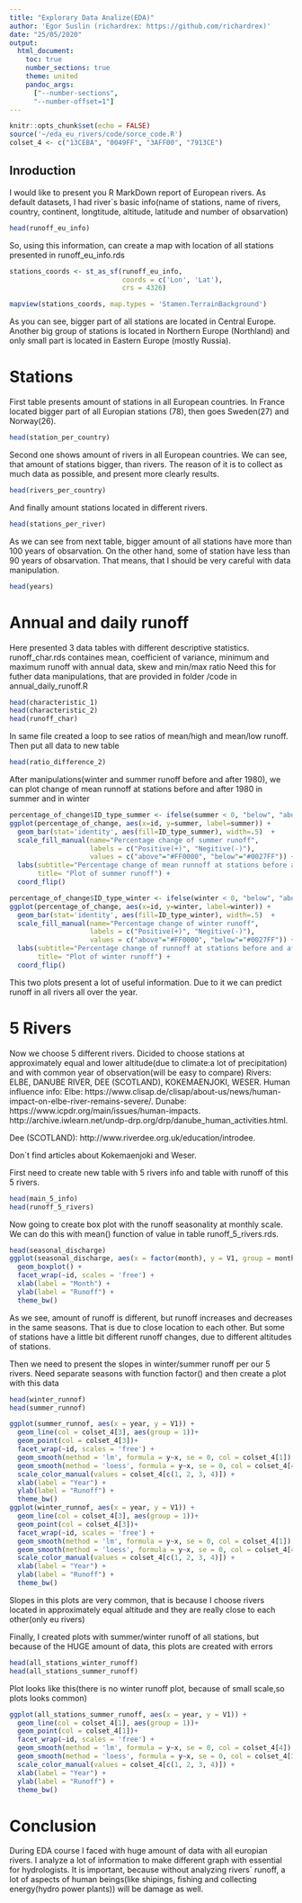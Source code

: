 ```yaml
---
title: "Explorary Data Analize(EDA)"
author: 'Egor Suslin (richardrex: https://github.com/richardrex)'
date: "25/05/2020"
output: 
  html_document:
    toc: true
    number_sections: true
    theme: united
    pandoc_args: 
      ["--number-sections",
      "--number-offset=1"]
---
```

```r
knitr::opts_chunk$set(echo = FALSE)
source('~/eda_eu_rivers/code/sorce_code.R')
colset_4 <- c("13CEBA", "0049FF", "3AFF00", "7913CE")
```
## Inroduction


I would like to present you R MarkDown report of European rivers. As default datasets,
I had river`s basic info(name of stations, name of rivers, country, continent, longtitude, altitude, latitude and number of obsarvation)


```r
head(runoff_eu_info)

```


So, using this information, can create a map with location of all stations presented in runoff_eu_info.rds


```r
stations_coords <- st_as_sf(runoff_eu_info,
                            coords = c('Lon', 'Lat'),
                            crs = 4326)

mapview(stations_coords, map.types = 'Stamen.TerrainBackground')

```


As you can see, bigger part of all stations are located in Central Europe. Another big group of stations is located in Northern Europe (Northland) and only small part is located in Eastern Europe (mostly Russia).

# Stations
First table presents amount of stations in all European countries.
In France located bigger part of all Europian stations (78), then goes Sweden(27) and Norway(26).


```r
head(station_per_country)
```


Second one shows amount of rivers in all European countries.
We can see, that amount of stations bigger, than rivers.
The reason of it is to collect as much data as possible, and present more clearly results.


```r
head(rivers_per_country)
```


And finally amount stations located in different rivers.


```r
head(stations_per_river)
```


As we can see from next table, bigger amount of all stations have more than 100 years of obsarvation.
On the other hand, some of station have less than 90 years of obsarvation.
That means, that I should be very careful with data manipulation.


```r
head(years)
```


# Annual and daily runoff
Here presented 3 data tables with different descriptive statistics.
runoff_char.rds containes mean, coefficient of variance, minimum and maximum runoff with annual data, skew and min/max ratio
Need this for futher data manipulations, that are provided in folder /code in 
annual_daily_runoff.R


```r
head(characteristic_1)
head(characteristic_2)
head(runoff_char)
```


In same file created a loop to see ratios of mean/high and mean/low runoff.
Then put all data to new table


```r
head(ratio_difference_2)
```


After manipulations(winter and summer runoff before and after 1980), we can plot change of mean runnoff at stations before and after 1980 in summer and in winter


```r
percentage_of_change$ID_type_summer <- ifelse(summer < 0, "below", "above")
ggplot(percentage_of_change, aes(x=id, y=summer, label=summer)) + 
  geom_bar(stat='identity', aes(fill=ID_type_summer), width=.5)  +
  scale_fill_manual(name="Percentage change of summer runoff", 
                    labels = c("Positive(+)", "Negitive(-)"), 
                    values = c("above"="#FF0000", "below"="#0027FF")) + 
  labs(subtitle="Percentage change of mean runnoff at stations before and after 1980", 
       title= "Plot of summer runoff") + 
  coord_flip()
```
```r
percentage_of_change$ID_type_winter <- ifelse(winter < 0, "below", "above")
ggplot(percentage_of_change, aes(x=id, y=winter, label=winter)) + 
  geom_bar(stat='identity', aes(fill=ID_type_winter), width=.5)  +
  scale_fill_manual(name="Percentage change of winter runoff", 
                    labels = c("Positive(+)", "Negitive(-)"), 
                    values = c("above"="#FF0000", "below"="#0027FF")) + 
  labs(subtitle="Percentage change of runnoff at stations before and after 1980", 
       title= "Plot of winter runoff") + 
  coord_flip()
```

This two plots present a lot of useful information. Due to it we can predict runoff in all rivers all over the year.

# 5 Rivers
Now we choose 5 different rivers. Dicided to choose stations at approximately equal and lower altitude(due to climate:a lot of precipitation) and with common year of observation(will be easy to compare)
Rivers:
ELBE, DANUBE RIVER, DEE (SCOTLAND), KOKEMAENJOKI, WESER.
Human influence info:
Elbe: https://www.clisap.de/clisap/about-us/news/human-impact-on-elbe-river-remains-severe/.
Dunabe: https://www.icpdr.org/main/issues/human-impacts.
http://archive.iwlearn.net/undp-drp.org/drp/danube_human_activities.html.

Dee (SCOTLAND): http://www.riverdee.org.uk/education/introdee.

Don`t find articles about Kokemaenjoki and Weser.

First need to create new table with 5 rivers info and table with runoff of this 5 rivers.
```r
head(main_5_info)
head(runoff_5_rivers)
```

Now going to create box plot with the runoff seasonality at monthly scale.
We can do this with mean() function of value in table runoff_5_rivers.rds.

```r
head(seasonal_discharge)
ggplot(seasonal_discharge, aes(x = factor(month), y = V1, group = month)) +
  geom_boxplot() +
  facet_wrap(~id, scales = 'free') +
  xlab(label = "Month") +
  ylab(label = "Runoff") +
  theme_bw()
```


As we see, amount of runoff is different, but runoff increases and decreases in the same seasons. That is due to close location to each other. But some of stations have a little bit different runoff changes, due to different altitudes of stations.


Then we need to present the slopes in winter/summer runoff per our 5 rivers. Need separate seasons with function factor() and then create a plot with this data 
```r
head(winter_runnof)
head(summer_runnof)

ggplot(summer_runnof, aes(x = year, y = V1)) +
  geom_line(col = colset_4[3], aes(group = 1))+
  geom_point(col = colset_4[3])+
  facet_wrap(~id, scales = 'free') +
  geom_smooth(method = 'lm', formula = y~x, se = 0, col = colset_4[1]) +
  geom_smooth(method = 'loess', formula = y~x, se = 0, col = colset_4[4]) +
  scale_color_manual(values = colset_4[c(1, 2, 3, 4)]) +
  xlab(label = "Year") +
  ylab(label = "Runoff") +
  theme_bw()
ggplot(winter_runnof, aes(x = year, y = V1)) +
  geom_line(col = colset_4[3], aes(group = 1))+
  geom_point(col = colset_4[3])+
  facet_wrap(~id, scales = 'free') +
  geom_smooth(method = 'lm', formula = y~x, se = 0, col = colset_4[1]) +
  geom_smooth(method = 'loess', formula = y~x, se = 0, col = colset_4[4]) +
  scale_color_manual(values = colset_4[c(1, 2, 3, 4)]) +
  xlab(label = "Year") +
  ylab(label = "Runoff") +
  theme_bw()

```


Slopes in this plots are very common, that is because I choose rivers located in approximately equal altitude and they are really close to each other(only eu rivers)

Finally, I created plots with summer/winter runoff of all stations, but because of the HUGE amount of data, this plots are created with errors
```r
head(all_stations_winter_runoff)
head(all_stations_summer_runoff)
```
Plot looks like this(there is no winter runoff plot, because of small scale,so plots looks common)
```r
ggplot(all_stations_summer_runoff, aes(x = year, y = V1)) +
  geom_line(col = colset_4[1], aes(group = 1))+
  geom_point(col = colset_4[1])+
  facet_wrap(~id, scales = 'free') +
  geom_smooth(method = 'lm', formula = y~x, se = 0, col = colset_4[4]) +
  geom_smooth(method = 'loess', formula = y~x, se = 0, col = colset_4[3]) +
  scale_color_manual(values = colset_4[c(1, 2, 3, 4)]) +
  xlab(label = "Year") +
  ylab(label = "Runoff") +
  theme_bw()
```


# Conclusion
During EDA course I faced with huge amount of data with all europian rivers. I analyze a lot of information to make different graph with essential for hydrologists. It is important, because without analyzing rivers` runoff, a lot of aspects of human beings(like shipings, fishing and collecting energy(hydro power plants)) will be damage as well.


